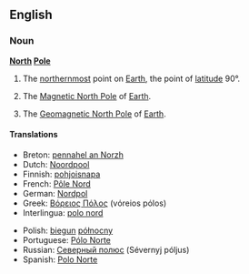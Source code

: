 {{see|north pole}}
==English==
===Noun===
{{wikipedia}}
'''[[north|North]] [[pole|Pole]]'''
# {{geography}} The [[northernmost]] point on [[Earth]], the point of [[latitude]] 90°.
# {{geography}} The [[Magnetic North Pole]] of [[Earth]].
# {{geography}} The [[Geomagnetic North Pole]] of [[Earth]].

====Translations====
{{top}}
*Breton: [[pennahel an Norzh]] {{m}}
*Dutch: [[Noordpool]] {{m}}
*Finnish: [[pohjoisnapa]]
*French: [[Pôle Nord]] {{m}}
*German: [[Nordpol]] {{m}}
*Greek: [[Βόρειος Πόλος]] {{m}} (vόreios pόlos)
*Interlingua: [[polo nord]]
{{mid}}
*Polish: [[biegun]] [[północny]] {{m}}
*Portuguese: [[Pólo Norte]] {{m}}
*Russian: [[Северный полюс]] (Sévernyj póljus) {{m}}
*Spanish: [[Polo Norte]] {{m}}
{{bottom}}